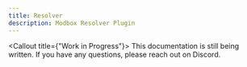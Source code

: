 ```yaml
---
title: Resolver
description: Modbox Resolver Plugin
---
```


<Callout title={"Work in Progress"}>
  This documentation is still being written. If you have any questions, please
  reach out on Discord.
</Callout>
